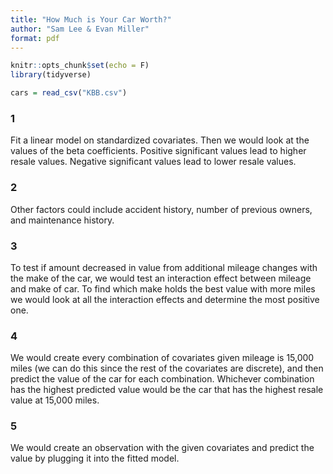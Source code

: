 ```yaml
---
title: "How Much is Your Car Worth?"
author: "Sam Lee & Evan Miller"
format: pdf
---
```


```r
knitr::opts_chunk$set(echo = F)
library(tidyverse)

cars = read_csv("KBB.csv")
```

### 1

Fit a linear model on standardized covariates. Then we would look at the values of the beta coefficients. Positive significant values lead to higher resale values. Negative significant values lead to lower resale values. 

### 2

Other factors could include accident history, number of previous owners, and maintenance history.

### 3

To test if amount decreased in value from additional mileage changes with the make of the car, we would test an interaction effect between mileage and make of car. To find which make holds the best value with more miles we would look at all the interaction effects and determine the most positive one. 

### 4

We would create every combination of covariates given mileage is 15,000 miles (we can do this since the rest of the covariates are discrete), and then predict the value of the car for each combination. Whichever combination has the highest predicted value would be the car that has the highest resale value at 15,000 miles.

### 5

We would create an observation with the given covariates and predict the value by plugging it into the fitted model. 
